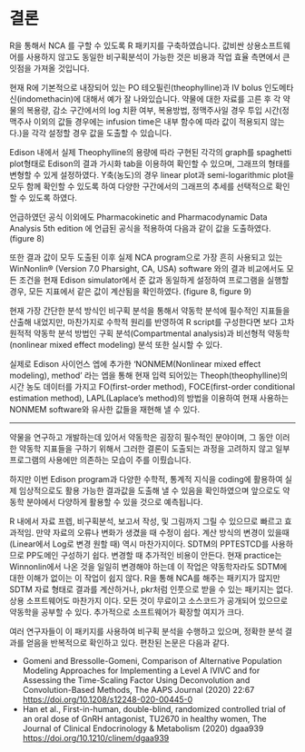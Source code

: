 # 결론 {#conclusion}

R을 통해서 NCA 를 구할 수 있도록 R 패키지를 구축하였습니다. 값비싼 상용소프트웨어를 사용하지 않고도 동일한 비구획분석이 가능한 것은 비용과 작업 효율 측면에서 큰 잇점을 가져올 것입니다.

현재 R에 기본적으로 내장되어 있는 PO 테오필린(theophylline)과 IV bolus 인도메타신(indomethacin)에 대해서 예가 잘 나와있습니다.
약물에 대한 자료를 고른 후 각 약물의 복용량, 감소 구간에서의 log 치환 여부, 복용방법, 정맥주사일 경우 투입 시간(정맥주사 이외의 값들 경우에는 infusion time은 내부 함수에 따라 값이 적용되지 않는다.)을 각각 설정할 경우 값을 도출할 수 있습니다.
 
Edison 내에서 실제 Theophylline의 용량에 따라 구현된 각각의 graph를 spaghetti plot형태로 Edison의 결과 가시화 tab을 이용하여 확인할 수 있으며, 그래프의 형태를 변형할 수 있게 설정하였다. 
Y축(농도)의 경우 linear plot과 semi-logarithmic plot을 모두 함께 확인할 수 있도록 하여 다양한 구간에서의 그래프의 추세를 선택적으로 확인할 수 있도록 하였다.
 
언급하였던 공식 이외에도 Pharmacokinetic and Pharmacodynamic Data Analysis 5th edition 에 언급된 공식을 적용하여 다음과 같이 값을 도출하였다.(figure 8) 

또한 결과 값이 모두 도출된 이후 실제 NCA program으로 가장 흔히 사용되고 있는 WinNonlin® (Version 7.0  Pharsight, CA, USA) software 와의 결과 비교에서도 모든 조건을 현재 Edison simulator에서 준 값과 동일하게 설정하여 프로그램을 실행할 경우, 모든 지표에서 같은 값이 계산됨을 확인하였다. (figure 8, figure 9)
 
현재 가장 간단한 분석 방식인 비구획 분석을 통해서 약동학 분석에 필수적인 지표들을 산출해 내었지만, 마찬가지로 수학적 원리를 반영하여 R script를 구성한다면 보다 고차원적적 약동학 분석 방법인 구획 분석(Compartmental analysis)과 비선형적 약동학(nonlinear mixed effect modeling) 분석 또한 실시할 수 있다. 

실제로 Edison 사이언스 엡에 추가한 'NONMEM(Nonlinear mixed effect modeling), method' 라는 엡을 통해 현재 입력 되어있는 Theoph(theophylline)의 시간 농도 데이터를 가지고 FO(first-order method), FOCE(first-order conditional estimation method), LAPL(Laplace's method)의 방법을 이용하여 현재 사용하는 NONMEM software와 유사한 값들을 재현해 낼 수 있다. 

<!--
Figure 4 논문 내에서의 설정 값 

Figure 5. 앞서 설정한 Theophylline에 대한 linear spaghetti plot
 
Figure 6. 앞서 설정한 Theophylline에 대한 scatter plot
 
Figure 7. 앞서 설정한 Theophylline에 대한 semi-logarithmic spaghetti plot

Figure 8. 앞서 설정한 Theophylline에 대한 NCA 분석 결과
 
Figure 9. Theophylline에 대하여 같은 data와 설정값으로 계산한 WinNonlin® (Version 7.0  Pharsight, CA, USA) software의 결과

Figure 10. NONMEM(Nonlinear mixed effect modeling), method 엡에 입력되어 있는 theophylline data의 농도 시간 곡선
 
Figure 11. theophylline data에 대한 model
 
Figure 12. nonlinear mixed effect modeling First order method를 통해 도출된 parameter
-->

---

약물을 연구하고 개발하는데 있어서 약동학은 굉장히 필수적인 분야이며, 그 동안 이러한 약동학 지표들을 구하기 위해서 그러한 결론이 도출되는 과정을 고려하지 않고 일부 프로그램의 사용에만 의존하는 모습이 주를 이뤘습니다.

하지만 이번 Edison program과 다양한 수학적, 통계적 지식을 coding에 활용하여 실제 임상적으로도 활용 가능한 결과값을 도출해 낼 수 있음을 확인하였으며 앞으로도 약동학 분야에서 다양하게 활용할 수 있을 것으로 예측됩니다.

R 내에서 자료 프렙, 비구획분석, 보고서 작성, 및 그림까지 그릴 수 있으므로 빠르고 효과적임. 만약 자료의 오류나 변화가 생겼을 때 수정이 쉽다. 계산 방식의 변경이 있을때  (Linear에서 Log로 변경 원할 때) 역시 마찬가지이다.
SDTM의 PPTESTCD를 사용하므로 PP도메인 구성하기 쉽다. 변경할 때 추가적인 비용이 안든다. 현재 practice는 Winnonlin에서 나온 것을 일일히 변경해야 하는데 이 작업은 약동학자라도 SDTM에 대한 이해가 없이는 이 작업이 쉽지 않다. R을 통해 NCA를 해주는 패키지가 많지만 SDTM 자료 형태로 결과를 계산하거나, pkr처럼 인풋으로 받을 수 있는 패키지는 없다. 상용 소프트웨어도 마찬가지 이다.
모든 것이 무료이고 소스코드가 공개되어 있으므로 약동학을 공부할 수 있다. 추가적으로 소프트웨어가 확장할 여지가 크다. 



여러 연구자들이 이 패키지를 사용하여 비구획 분석을 수행하고 있으며, 정확한 분석 결과를 얻음을 반복적으로 확인하고 있다. 편찬된 논문은 다음과 같다.

- Gomeni and Bressolle-Gomeni, Comparison of Alternative Population Modeling Approaches for Implementing a Level A IVIVC and for Assessing the Time-Scaling Factor Using Deconvolution and Convolution-Based Methods, The AAPS Journal (2020) 22:67 <https://doi.org/10.1208/s12248-020-00445-0>
- Han et al., First-in-human, double-blind, randomized controlled trial of an oral dose of GnRH antagonist, TU2670 in healthy women, The Journal of Clinical Endocrinology & Metabolism (2020) dgaa939 <https://doi.org/10.1210/clinem/dgaa939>




